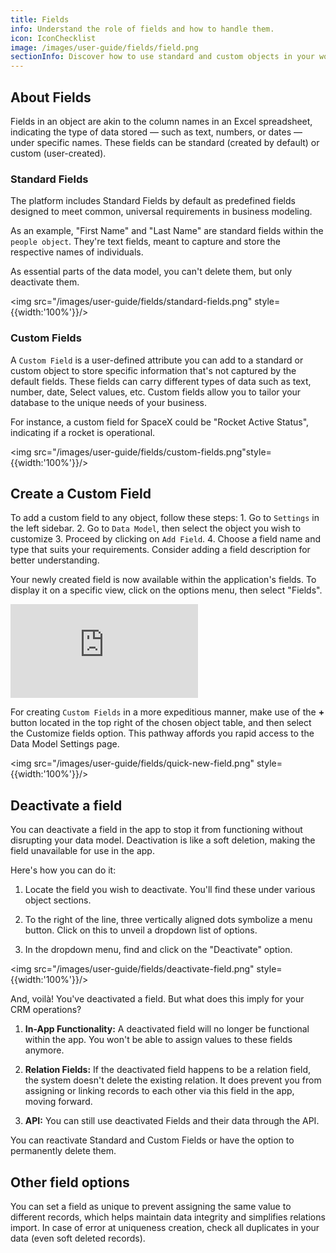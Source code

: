 ```yaml
---
title: Fields   
info: Understand the role of fields and how to handle them.
icon: IconChecklist
image: /images/user-guide/fields/field.png
sectionInfo: Discover how to use standard and custom objects in your workspace.
---
```



## About Fields

Fields in an object are akin to the column names in an Excel spreadsheet, indicating the type of data stored — such as text, numbers, or dates — under specific names. These fields can be standard (created by default) or custom (user-created).

### Standard Fields

The platform includes Standard Fields by default as predefined fields designed to meet common, universal requirements in business modeling.

As an example, "First Name" and "Last Name" are standard fields within the `people object`. They're text fields, meant to capture and store the respective names of individuals. 

As essential parts of the data model, you can't delete them, but only deactivate them.

<img src="/images/user-guide/fields/standard-fields.png" style={{width:'100%'}}/>

### Custom Fields

A `Custom Field` is a user-defined attribute you can add to a standard or custom object to store specific information that's not captured by the default fields. These fields can carry different types of data such as text, number, date, Select values, etc. Custom fields allow you to tailor your database to the unique needs of your business.

For instance, a custom field for SpaceX could be "Rocket Active Status", indicating if a rocket is operational.

<img src="/images/user-guide/fields/custom-fields.png"style={{width:'100%'}}/>

## Create a Custom Field

To add a custom field to any object, follow these steps:
	1.	Go to `Settings` in the left sidebar.
	2.	Go to `Data Model`, then select the object you wish to customize
	3.	Proceed by clicking on `Add Field`.
	4.	Choose a field name and type that suits your requirements. Consider adding a field description for better understanding.

Your newly created field is now available within the application's fields. To display it on a specific view, click on the options menu, then select "Fields".

<div style={{padding:'71.15% 0 0 0', position:'relative', margin: '32px 0px 0px'}}>
  <iframe 
    src="https://player.vimeo.com/video/927628219?autoplay=1&loop=1&autopause=0&background=1&amp;app_id=58479" 
    frameBorder="0" 
    allow="autoplay; fullscreen; picture-in-picture; clipboard-write" 
    style={{
      position:'absolute',
      top:0,
      left:0,
      width:'100%',
      height:'100%',
      borderRadius: '16px', 
      border:'2px solid black'
    }}
    title="Export data"
  ></iframe>
</div>
<script src="https://player.vimeo.com/api/player.js"></script>

For creating `Custom Fields` in a more expeditious manner, make use of the **+** button located in the top right of the chosen object table, and then select the Customize fields option. This pathway affords you rapid access to the Data Model Settings page.

<img src="/images/user-guide/fields/quick-new-field.png" style={{width:'100%'}}/>

## Deactivate a field

You can deactivate a field in the app to stop it from functioning without disrupting your data model. Deactivation is like a soft deletion, making the field unavailable for use in the app.

Here's how you can do it:

1. Locate the field you wish to deactivate. You'll find these under various object sections.

2. To the right of the line, three vertically aligned dots symbolize a menu button. Click on this to unveil a dropdown list of options.

3. In the dropdown menu, find and click on the "Deactivate" option.

<img src="/images/user-guide/fields/deactivate-field.png" style={{width:'100%'}}/>

And, voilà! You've deactivated a field. But what does this imply for your CRM operations?

1. **In-App Functionality:** A deactivated field will no longer be functional within the app. You won't be able to assign values to these fields anymore.

2. **Relation Fields:** If the deactivated field happens to be a relation field, the system doesn't delete the existing relation. It does prevent you from assigning or linking records to each other via this field in the app, moving forward.

3. **API:** You can still use deactivated Fields and their data through the API.

You can reactivate Standard and Custom Fields or have the option to permanently delete them.

## Other field options

You can set a field as unique to prevent assigning the same value to different records, which helps maintain data integrity and simplifies relations import. In case of error at uniqueness creation, check all duplicates in your data (even soft deleted records).

<ArticleEditContent></ArticleEditContent>